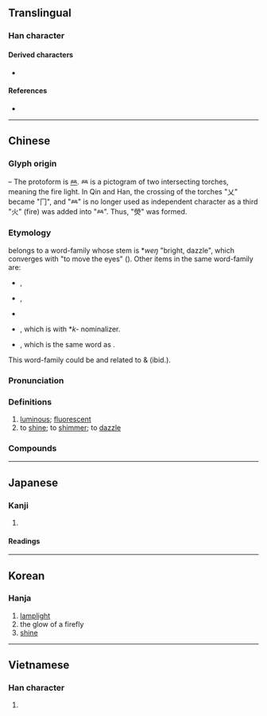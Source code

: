 {{also|荧}}
{{character info}}
==Translingual==

===Han character===
{{Han char|rn=86|rad=火|as=10|sn=14|four=99809|canj=FFBF,XFFBF|ids=⿱𤇾火}}

====Derived characters====
* {{l|mul|[[濙]], [[藀]], [[𡂋]], [[𧓌]], [[𧭓]]}}

====References====
* {{Han ref|kx=0679.210|dkj=19304|dj=1091.070|hdz=32225.020|uh=7192|ud=29074|bh=BAB7|bd=47799}}

----

==Chinese==
{{zh-forms|s=荧}}

===Glyph origin===
{{Han etym}}
{{liushu|p}} – The protoform is [[𤇾]]. 𤇾 is a pictogram of two intersecting torches, meaning the fire light. In Qin and Han, the crossing of the torches "乂" became "冂", and "𤇾" is no longer used as independent character as a third "火" (fire) was added into "𤇾". Thus, "熒" was formed.

===Etymology===
{{och-l|荧|tr=wêŋ}} belongs to a word-family whose stem is *''weŋ'' "bright, dazzle", which converges with {{och-l|瞬|tr=*win}} "to move the eyes" ({{zh-ref|Schuessler, 2007}}). Other items in the same word-family are:

*{{och-l|眩|tr=wîn(s)?|troubled sight, deluded, deceive}},
*{{och-l|炫|tr=wîns|bright, dazzle, show off}},
*{{och-l|瑩|tr=wreŋ|bright, color of jade > kind of gem}}
*{{och-l|熲|tr=kwêŋʔ|light, flame, blaze}}, which is {{och-l|荧|tr=wêŋ}} with *''k-'' nominalizer.
*{{och-l|榮|tr=wreŋ|flower > flowering, prosperity > glory}}, which is the same word as {{och-l|荧|tr=wêŋ}}.

This word-family could be {{inh|zh|sit-pro|-}} and related to {{cog|lus|ven}} & {{m|lus|veng||to be open; to be unobstructed by trees, clouds, etc; to be clear; to be free of clouds; to be bright (as weather)}} (ibid.).

===Pronunciation===
{{zh-pron
|m=yíng
|c=jing4
|mn=êng
|mc=y
|oc=y
|ma=
|cat=n,v,a
}}

===Definitions===
{{zh-hanzi}}

# [[luminous]]; [[fluorescent]]
# to [[shine]]; to [[shimmer]]; to [[dazzle]]

===Compounds===
{{zh-der|熒光|熒光燈|熒光筆|熒光板|熒光棒|熒光屏|熒惑|熒煌|熒熒|熒燎|熒光粉|燈燭熒煌|燈盞熒熒|熒幕廣告|熒屏|瀅熒|金碧熒煌}}

----

==Japanese==

===Kanji===
{{ja-kanji|grade=|rs=火10}}

# {{alternative form of|ja|螢}} {{gloss|[[luminous]], [[fluorescent]]}}

====Readings====
{{ja-readings
|goon=ぎょう<ぎやう
|kanon=けい<けい<くゑい
|kun=ほたる-
}}

----

==Korean==

===Hanja===
{{ko-hanja|hangeul=형|eumhun=|rv=hyeong|mr=hyŏng|y=hyeng}}

# [[lamplight]]
# the glow of a firefly
# [[shine]]

----

==Vietnamese==

===Han character===
{{vi-readings|reading=huỳnh|rs=火10}}

# {{rfdef|vi|sort=火10}}